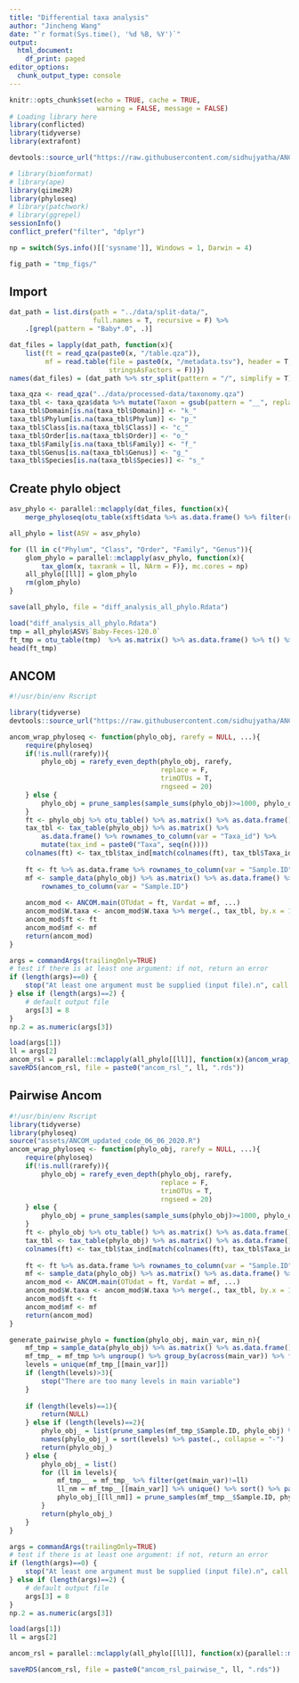 ---
title: "Differential taxa analysis"
author: "Jincheng Wang"
date: "`r format(Sys.time(), '%d %B, %Y')`"
output:
  html_document:
    df_print: paged
editor_options:
  chunk_output_type: console
---

```{r setup, message=FALSE, warning=FALSE}
knitr::opts_chunk$set(echo = TRUE, cache = TRUE, 
                      warning = FALSE, message = FALSE)
# Loading library here
library(conflicted)
library(tidyverse)
library(extrafont)

devtools::source_url("https://raw.githubusercontent.com/sidhujyatha/ANCOM/master/ANCOM_updated_code_06_06_2020.R", sha1 = "c38079a8387079d5218605142578c8d7767925d5") 

# library(biomformat)
# library(ape)
library(qiime2R)
library(phyloseq)
# library(patchwork)
# library(ggrepel)
sessionInfo()
conflict_prefer("filter", "dplyr")

np = switch(Sys.info()[['sysname']], Windows = 1, Darwin = 4)

fig_path = "tmp_figs/"
```
## Import 
```{r eval=FALSE}
dat_path = list.dirs(path = "../data/split-data/",
                     full.names = T, recursive = F) %>%
    .[grepl(pattern = "Baby*.0", .)]

dat_files = lapply(dat_path, function(x){
    list(ft = read_qza(paste0(x, "/table.qza")), 
         mf = read.table(file = paste0(x, "/metadata.tsv"), header = T, sep = "\t",
                         stringsAsFactors = F))})
names(dat_files) = (dat_path %>% str_split(pattern = "/", simplify = T))[, 5]

taxa_qza <- read_qza("../data/processed-data/taxonomy.qza")
taxa_tbl <- taxa_qza$data %>% mutate(Taxon = gsub(pattern = "__", replacement = "_", Taxon)) %>% separate(Taxon, into = c("Domain", "Phylum", "Class", "Order", "Family", "Genus", "Species"), sep = "; ", remove = T)
taxa_tbl$Domain[is.na(taxa_tbl$Domain)] <- "k_"
taxa_tbl$Phylum[is.na(taxa_tbl$Phylum)] <- "p_"
taxa_tbl$Class[is.na(taxa_tbl$Class)] <- "c_"
taxa_tbl$Order[is.na(taxa_tbl$Order)] <- "o_"
taxa_tbl$Family[is.na(taxa_tbl$Family)] <- "f_"
taxa_tbl$Genus[is.na(taxa_tbl$Genus)] <- "g_"
taxa_tbl$Species[is.na(taxa_tbl$Species)] <- "s_"

```

## Create phylo object
```{r eval=FALSE}
asv_phylo <- parallel::mclapply(dat_files, function(x){
    merge_phyloseq(otu_table(x$ft$data %>% as.data.frame() %>% filter(rowSums(.)>0), taxa_are_rows = T), sample_data(x$mf %>% column_to_rownames(var = "sample_name")), tax_table(taxa_tbl %>%  filter(Feature.ID %in% rownames(x$ft$data)) %>% select(Feature.ID, Domain:Species) %>% column_to_rownames(var = "Feature.ID") %>% as.matrix()))}, mc.cores = np)

all_phylo = list(ASV = asv_phylo)

for (ll in c("Phylum", "Class", "Order", "Family", "Genus")){
    glom_phylo = parallel::mclapply(asv_phylo, function(x){
        tax_glom(x, taxrank = ll, NArm = F)}, mc.cores = np)
    all_phylo[[ll]] = glom_phylo
    rm(glom_phylo)
}

save(all_phylo, file = "diff_analysis_all_phylo.Rdata")
```

```{r}
load("diff_analysis_all_phylo.Rdata")
tmp = all_phylo$ASV$`Baby-Feces-120.0`
ft_tmp = otu_table(tmp)  %>% as.matrix() %>% as.data.frame() %>% t() %>% as.data.frame() %>% rownames_to_column(var = "Sample.ID")
head(ft_tmp)
```


## ANCOM
```{r eval=FALSE}
#!/usr/bin/env Rscript

library(tidyverse)
devtools::source_url("https://raw.githubusercontent.com/sidhujyatha/ANCOM/master/ANCOM_updated_code_06_06_2020.R", sha1 = "c38079a8387079d5218605142578c8d7767925d5")

ancom_wrap_phyloseq <- function(phylo_obj, rarefy = NULL, ...){
    require(phyloseq)
    if(!is.null(rarefy)){
        phylo_obj = rarefy_even_depth(phylo_obj, rarefy, 
                                      replace = F, 
                                      trimOTUs = T,
                                      rngseed = 20)
    } else {
        phylo_obj = prune_samples(sample_sums(phylo_obj)>=1000, phylo_obj)
    }
    ft <- phylo_obj %>% otu_table() %>% as.matrix() %>% as.data.frame() %>%t() # feature table is in a format that a column of taxa with additional columns of counts from each samples
    tax_tbl <- tax_table(phylo_obj) %>% as.matrix() %>% 
        as.data.frame() %>% rownames_to_column(var = "Taxa_id") %>% 
        mutate(tax_ind = paste0("Taxa", seq(n())))
    colnames(ft) <- tax_tbl$tax_ind[match(colnames(ft), tax_tbl$Taxa_id)]
    
    ft <- ft %>% as.data.frame %>% rownames_to_column(var = "Sample.ID")
    mf <- sample_data(phylo_obj) %>% as.matrix() %>% as.data.frame() %>%
        rownames_to_column(var = "Sample.ID")
    
    ancom_mod <- ANCOM.main(OTUdat = ft, Vardat = mf, ...)
    ancom_mod$W.taxa <- ancom_mod$W.taxa %>% merge(., tax_tbl, by.x = 1, by.y = "tax_ind", all.x = T)
    ancom_mod$ft <- ft
    ancom_mod$mf <- mf
    return(ancom_mod)
}

args = commandArgs(trailingOnly=TRUE)
# test if there is at least one argument: if not, return an error
if (length(args)==0) {
    stop("At least one argument must be supplied (input file).n", call.=FALSE)
} else if (length(args)==2) {
    # default output file
    args[3] = 8
}
np.2 = as.numeric(args[3])

load(args[1])
ll = args[2]
ancom_rsl = parallel::mclapply(all_phylo[[ll]], function(x){ancom_wrap_phyloseq(x, rarefy = NULL, adjusted = T, main.var = "birth_mode_ms", adj.formula = "country", repeated = F, repeat.var = NULL, longitudinal = F, random.formula = NULL, multcorr = 2, sig = 0.05, prev.cut = 0.9)}, mc.cores = np.2)
saveRDS(ancom_rsl, file = paste0("ancom_rsl_", ll, ".rds"))

```


## Pairwise Ancom
```{r， eval=FALSE}
#!/usr/bin/env Rscript
library(tidyverse)
library(phyloseq)
source("assets/ANCOM_updated_code_06_06_2020.R")
ancom_wrap_phyloseq <- function(phylo_obj, rarefy = NULL, ...){
    require(phyloseq)
    if(!is.null(rarefy)){
        phylo_obj = rarefy_even_depth(phylo_obj, rarefy, 
                                      replace = F, 
                                      trimOTUs = T,
                                      rngseed = 20)
    } else {
        phylo_obj = prune_samples(sample_sums(phylo_obj)>=1000, phylo_obj)
    }
    ft <- phylo_obj %>% otu_table() %>% as.matrix() %>% as.data.frame() %>% t() # feature table is in a format that a column of taxa with additional columns of counts from each samples
    tax_tbl <- tax_table(phylo_obj) %>% as.matrix() %>% as.data.frame() %>% rownames_to_column(var = "Taxa_id") %>% mutate(tax_ind = paste0("Taxa", seq(n()))) 
    colnames(ft) <- tax_tbl$tax_ind[match(colnames(ft), tax_tbl$Taxa_id)]
    
    ft <- ft %>% as.data.frame %>% rownames_to_column(var = "Sample.ID")
    mf <- sample_data(phylo_obj) %>% as.matrix() %>% as.data.frame() %>% rownames_to_column(var = "Sample.ID")
    ancom_mod <- ANCOM.main(OTUdat = ft, Vardat = mf, ...)
    ancom_mod$W.taxa <- ancom_mod$W.taxa %>% merge(., tax_tbl, by.x = 1, by.y = "tax_ind", all.x = T)
    ancom_mod$ft <- ft
    ancom_mod$mf <- mf
    return(ancom_mod)
}

generate_pairwise_phylo = function(phylo_obj, main_var, min_n){
    mf_tmp = sample_data(phylo_obj) %>% as.matrix() %>% as.data.frame() %>% rownames_to_column(var = "Sample.ID")
    mf_tmp_ = mf_tmp %>% ungroup() %>% group_by(across(main_var)) %>% filter(n()>=min_n)
    levels = unique(mf_tmp_[[main_var]])
    if (length(levels)>3){
        stop("There are too many levels in main variable")
    }
    
    if (length(levels)==1){
        return(NULL)
    } else if (length(levels)==2){
        phylo_obj_ = list(prune_samples(mf_tmp_$Sample.ID, phylo_obj) %>% filter_taxa(., function(x)sum(x)>0, T))
        names(phylo_obj_) = sort(levels) %>% paste(., collapse = "-")
        return(phylo_obj_)
    } else {
        phylo_obj_ = list()
        for (ll in levels){
            mf_tmp__ = mf_tmp_ %>% filter(get(main_var)!=ll)
            ll_nm = mf_tmp__[[main_var]] %>% unique() %>% sort() %>% paste(., collapse = "-")
            phylo_obj_[[ll_nm]] = prune_samples(mf_tmp__$Sample.ID, phylo_obj) %>% filter_taxa(., function(x)sum(x)>0, T)
        }
        return(phylo_obj_)
    }
}

args = commandArgs(trailingOnly=TRUE)
# test if there is at least one argument: if not, return an error
if (length(args)==0) {
    stop("At least one argument must be supplied (input file).n", call.=FALSE)
} else if (length(args)==2) {
    # default output file
    args[3] = 8
}
np.2 = as.numeric(args[3])

load(args[1])
ll = args[2]

ancom_rsl = parallel::mclapply(all_phylo[[ll]], function(x){parallel::mclapply(generate_pairwise_phylo(x, "birth_mode_ms", 5),  function(x){ancom_wrap_phyloseq(x, rarefy = NULL, adjusted = T, main.var = "birth_mode_ms", adj.formula = "country", repeated = F, repeat.var = NULL, longitudinal = F, random.formula = NULL, multcorr = 2, sig = 0.05, prev.cut = 0.9)}, mc.cores = np.2)}, mc.cores = 4)

saveRDS(ancom_rsl, file = paste0("ancom_rsl_pairwise_", ll, ".rds"))
```

